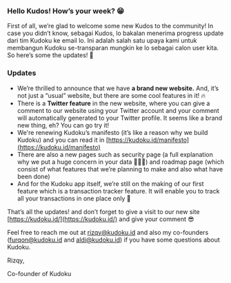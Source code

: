 ### Hello Kudos! How’s your week? 😁

First of all, we’re glad to welcome some new Kudos to the community! In case you didn’t know, sebagai Kudos, lo bakalan menerima progress update dari tim Kudoku ke email lo. Ini adalah salah satu upaya kami untuk membangun Kudoku se-transparan mungkin ke lo sebagai calon user kita. So here’s some the updates! 😤

### Updates

-   We’re thrilled to announce that we have **a brand new website.** And, it’s not just a “usual” website, but there are some cool features in it! 🔥
-   There is a **Twitter feature** in the new website, where you can give a comment to our website using your Twitter account and your comment will automatically generated to your Twitter profile. It seems like a brand new thing, eh? You can go try it!
-   We're renewing Kudoku’s manifesto (it’s like a reason why we build Kudoku) and you can read it in [https://kudoku.id/manifesto](https://kudoku.id/manifesto)
-   There are also a new pages such as security page (a full explanation why we put a huge concern in your data 👮🏻‍♀️) and roadmap page (which consist of what features that we’re planning to make and also what have been done)
-   And for the Kudoku app itself, we’re still on the making of our first feature which is a transaction tracker feature. It will enable you to track all your transactions in one place only 🤑

That’s all the updates! and don’t forget to give a visit to our new site [https://kudoku.id/](https://kudoku.id/) and give your comment 😎

Feel free to reach me out at rizqy@kudoku.id and also my co-founders (furqon@kudoku.id and aldi@kudoku.id) if you have some questions about Kudoku.

Rizqy,

Co-founder of Kudoku
